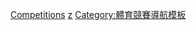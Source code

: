 {{template category|type=navbox}}
[[Category:田徑導航模板|Competitions]]
[[Category:田徑比賽|z]]
[[Category:體育競賽導航模板|Category:體育競賽導航模板]]